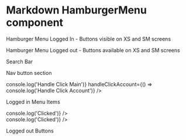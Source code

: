 
<Meta
  title="Newskit/HamburgerMenu"
  component={HamburgerMenu}
/>

# Markdown HamburgerMenu component

Hamburger Menu Logged In - Buttons visible on XS and SM screens

<Canvas>
  <Story name="HamburgerMenu Logged in">
    <HamburgerMenu data={data} loggedIn={true} />
  </Story>
</Canvas>

Hamburger Menu Logged out -  Buttons available on XS and SM screens

<Canvas>
  <Story name="HamburgerMenu Logged out">
      <HamburgerMenu data={data} loggedIn={false} />
  </Story>
</Canvas>

Search Bar

<Canvas>
  <Story name="Search Bar">
    <ThemeProvider theme={TimesWebLightTheme}>
      <SearchBar />
    </ThemeProvider>
  </Story>
</Canvas>

Nav button section 

<Canvas>
   <Story name="Nav Button Section">
    <ThemeProvider theme={TimesWebLightTheme}>
      <NavButtonSection loggedIn={boolean('Is logged in', false)} handleClickMain={() => console.log('Handle Click Main')} handleClickAccount={() => console.log('Handle Click Account')} />
    </ThemeProvider>
  </Story>
</Canvas>

Logged in Menu Items

<Canvas>
  <Story name="Logged In menu items">
    <div style={{ padding: '12px', backgroundColor: 'red'}}>
    <ThemeProvider theme={TimesWebLightTheme}>
      <LoggedInMenuItem selected={"Active"} title="Active" handleClick={() => console.log('Clicked')} />
        <div style={{ height: '8px'}}></div>
      <LoggedInMenuItem title="Inactive" handleClick={() => console.log('Clicked')} />
    </ThemeProvider>
    </div>
  </Story>
</Canvas>

Logged out Buttons

<Canvas>
  <Story name="Logged Out Buttons">
    <ThemeProvider theme={TimesWebLightTheme}>
      <LoggedOutNavButton title="Primary" preset="buttonSolidPrimary" />
        <div style={{ height: '8px'}}></div>
      <LoggedOutNavButton title="Secondary" preset="buttonSolidSecondary" />
    </ThemeProvider>
  </Story>
</Canvas>


